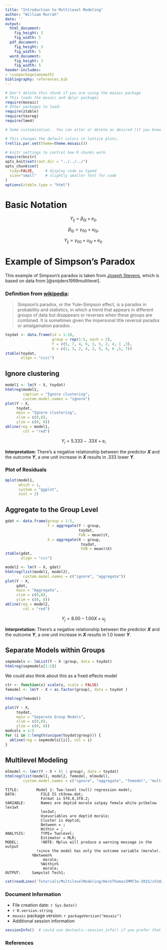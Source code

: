 ```yaml
---
title: "Introduction to Multilevel Modeling"
author: "William Murrah"
date: ''
output:
  html_document:
    fig_height: 3
    fig_width: 5
  pdf_document:
    fig_height: 3
    fig_width: 5
  word_document:
    fig_height: 3
    fig_width: 5
header-includes:
- \usepackage{amsmath}
bibliography: references.bib    
---
```



```r
# Don't delete this chunk if you are using the mosaic package
# This loads the mosaic and dplyr packages
require(mosaic)
# Other packages to load:
require(ztable)
require(texreg)
require(lme4)
```

```r
# Some customization.  You can alter or delete as desired (if you know what you are doing).

# This changes the default colors in lattice plots.
trellis.par.set(theme=theme.mosaic())  

# knitr settings to control how R chunks work.
require(knitr)
opts_knit$set(root.dir = "../../../")
opts_chunk$set(
  tidy=FALSE,     # display code as typed
  size="small"    # slightly smaller font for code
)
options(ztable.type = "html")
```

# Basic Notation

$$
Y_{ij} = \beta_{0j} + e_{ij}, \tag{1}
$$

$$
\beta_{0j} = \gamma_{00} + u_{0j}, \tag{2}
$$

$$
Y_{ij} = \gamma_{00} + u_{0j} + e_{ij}. \tag{3}
$$ 



# Example of Simpson's Paradox

This example of Simpson's paradox is taken from [Joseph Stevens](http://pages.uoregon.edu/stevensj/workshops/hlmslides.pdf), which is based on data from [@snijders1999multilevel].

### Definition from [wikipedia](https://en.wikipedia.org/wiki/Simpson%27s_paradox):
> Simpson's paradox, or the Yule–Simpson effect, is a paradox in probability and statistics, in which a trend that appears in different groups of data but disappears or reverses when these groups are combined. It is sometimes given the impersonal title reversal paradox or amalgamation paradox  .

```r
toydat <- data.frame(id = 1:10,
                     group = rep(1:5, each = 2),
                     Y = c(5, 7, 4, 6, 3, 5, 2, 4, 1 ,3),
                     X = c(1, 3, 2, 4, 3, 5, 4, 6 ,5, 7))
ztable(toydat, 
       align = "cccc")
```

## Ignore clustering

```r
model1 <- lm(Y ~ X, toydat)
htmlreg(model1, 
        caption = "Ignore clustering", 
        custom.model.names = "ignore")
plot(Y ~ X, 
     toydat, 
     main = "Ignore clustering",
     xlim = c(0,8),
     ylim = c(0, 8))
abline(reg = model1, 
        col = "red")


```

$$
Y_i = 5.333 - .33X + e_i
$$

**Interpretation:** There’s a negative relationship between the predictor ***X*** and the outcome ***Y***, a one unit increase in ***X*** results in .333 lower ***Y***.


### Plot of Residuals
```r
mplot(model1, 
      which = 1, 
      system = "ggplot", 
      ncol = 2)
```

## Aggregate to the Group Level
```r
gdat <- data.frame(group = 1:5,
                   Y = aggregate(Y ~ group,
                                 toydat, 
                                 FUN = mean)$Y,
                   X = aggregate(X ~ group,
                                  toydat,
                                  FUN = mean)$X)
ztable(gdat,
       align = "ccc")
```

```r
model2 <- lm(Y ~ X, gdat)
htmlreg(list(model1, model2),
        custom.model.names = c("ignore", "aggregate"))
plot(Y ~ X, 
     gdat, 
     main = "Aggregate",
     xlim = c(0,8),
     ylim = c(0, 8))
abline(reg = model2, 
        col = "red")
```

$$
Y_j = 8.00 - 1.00X + u_j
$$

**Interpretation:** There’s a negative relationship between the predictor ***X*** and the outcome ***Y***, a one unit increase in ***X*** results in 1.0 lower ***Y***.

## Separate Models within Groups

```r
sepmodels <- lmList(Y ~ X |group, data = toydat)
htmlreg(sepmodels[1:5])
```

We could also think about this as a fixed effects model

```r
ctr <- function(x) scale(x, scale = FALSE)
femodel <- lm(Y ~ X + as.factor(group), data = toydat )

htmlreg(femodel)
```


```r
plot(Y ~ X, 
     toydat, 
     main = "Separate Group Models",
     xlim = c(0,8),
     ylim = c(0, 8))
modcols = 1:5
for (i in 1:length(unique(toydat$group))) {
  abline(reg = sepmodels[[i]], col = i)
}

```


## Multilevel Modeling

```r
mlmodel <- lmer(Y ~ X + (1 | group), data = toydat)
htmlreg(list(model1, model2, femodel, mlmodel),
        custom.model.names = c("ignore", "aggregate", "femodel", "multilevel"))
```


```
TITLE:		  Model 1: Two-level (null) regression model;
DATA:	    	FILE IS ch3new.dat;
		        Format is 5f8.0,3f8.2;
VARIABLE:	    Names are deptid morale satpay female white pctbelow lev1wt 
                lev2wt;
		        Usevariables are deptid morale;
		        Cluster is deptid;
		        Between = ;
		        Within = ;
ANALYSIS:	    TYPE= Twolevel;
                Estimator = MLR;
MODEL:		    !NOTE: Mplus will produce a warning message in the output
              !since the model has only the outcome variable (morale).
            %Between%
		         morale;
		        %Within%
		         morale;
OUTPUT:	    Sampstat Tech1;

```

```r
cat(readLines('Tutorials/MultilevelModeling/HeckThomasIMMT3e-2015/ch3datasyntaxes/ch3Model1.out'), sep = '\n')
```


### Document Information
  * File creation date: `r Sys.Date()`
  * `r R.version.string`
  * `mosaic` package version: `r packageVersion("mosaic")`
  * Additional session information
  
```r
sessionInfo()  # could use devtools::session_info() if you prefer that
```


### References